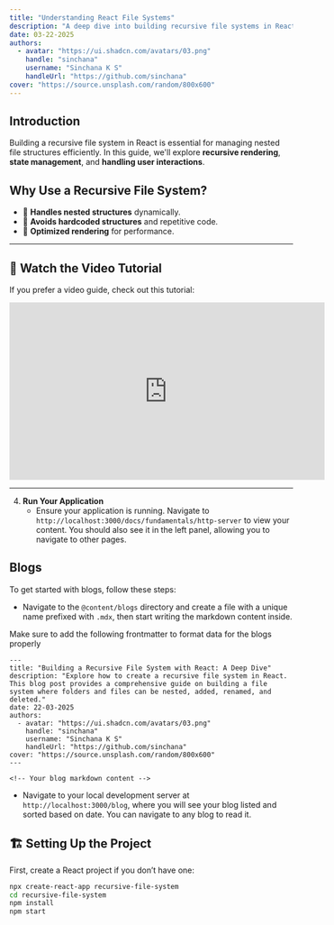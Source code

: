 ```yaml
---
title: "Understanding React File Systems"
description: "A deep dive into building recursive file systems in React."
date: 03-22-2025
authors:
  - avatar: "https://ui.shadcn.com/avatars/03.png"
    handle: "sinchana"
    username: "Sinchana K S"
    handleUrl: "https://github.com/sinchana"
cover: "https://source.unsplash.com/random/800x600"
---
```


## Introduction

Building a recursive file system in React is essential for managing nested file structures efficiently. In this guide, we'll explore **recursive rendering**, **state management**, and **handling user interactions**. 

## Why Use a Recursive File System?

- 📂 **Handles nested structures** dynamically.
- 🔄 **Avoids hardcoded structures** and repetitive code.
- 🚀 **Optimized rendering** for performance.

---

## 🎥 Watch the Video Tutorial

If you prefer a video guide, check out this tutorial:

<iframe 
  width="560" 
  height="315" 
  src="https://www.youtube.com/embed/pznW9fN-3Qg?si=4nLew-nGpBP3qtah" 
  title="YouTube video player" 
  frameBorder="0" 
  allow="accelerometer; autoplay; clipboard-write; encrypted-media; gyroscope; picture-in-picture; web-share" 
  referrerPolicy="strict-origin-when-cross-origin" 
  allowFullScreen
></iframe>

---


4. **Run Your Application**
   - Ensure your application is running. Navigate to `http://localhost:3000/docs/fundamentals/http-server` to view your content. You should also see it in the left panel, allowing you to navigate to other pages.

## Blogs

To get started with blogs, follow these steps:

- Navigate to the `@content/blogs` directory and create a file with a unique name prefixed with `.mdx`, then start writing the markdown content inside.

<Note type="warning">
  Make sure to add the following frontmatter to format data for the blogs
  properly
</Note>

```markdown:blog-name.mdx
---
title: "Building a Recursive File System with React: A Deep Dive"
description: "Explore how to create a recursive file system in React. This blog post provides a comprehensive guide on building a file system where folders and files can be nested, added, renamed, and deleted."
date: 22-03-2025
authors:
  - avatar: "https://ui.shadcn.com/avatars/03.png"
    handle: "sinchana"
    username: "Sinchana K S"
    handleUrl: "https://github.com/sinchana"
cover: "https://source.unsplash.com/random/800x600"
---

<!-- Your blog markdown content -->
```

- Navigate to your local development server at `http://localhost:3000/blog`, where you will see your blog listed and sorted based on date. You can navigate to any blog to read it.


## 🏗 Setting Up the Project  

First, create a React project if you don’t have one:

```sh
npx create-react-app recursive-file-system
cd recursive-file-system
npm install
npm start
